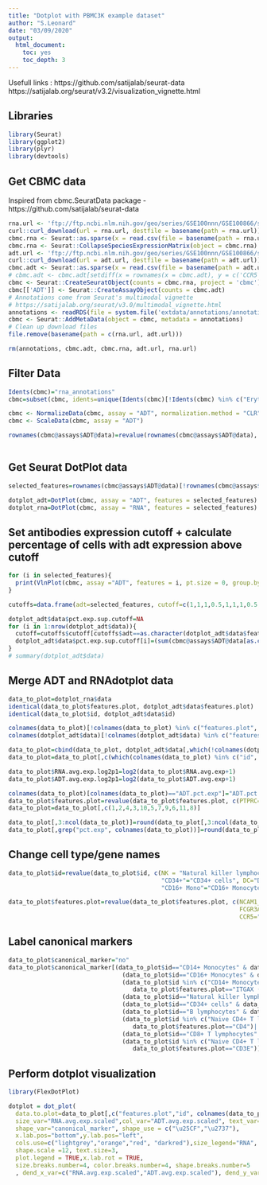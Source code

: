 ```yaml
---
title: "Dotplot with PBMC3K example dataset"
author: "S.Leonard"
date: "03/09/2020"
output:
  html_document:
    toc: yes
    toc_depth: 3
---
```


Usefull links :
https://github.com/satijalab/seurat-data
https://satijalab.org/seurat/v3.2/visualization_vignette.html

## Libraries

```r
library(Seurat)
library(ggplot2)
library(plyr)
library(devtools)

```


## Get CBMC data
Inspired from cbmc.SeuratData package - https://github.com/satijalab/seurat-data

```r
rna.url <- 'ftp://ftp.ncbi.nlm.nih.gov/geo/series/GSE100nnn/GSE100866/suppl/GSE100866_CBMC_8K_13AB_10X-RNA_umi.csv.gz'
curl::curl_download(url = rna.url, destfile = basename(path = rna.url))
cbmc.rna <- Seurat::as.sparse(x = read.csv(file = basename(path = rna.url), header = TRUE, sep = ',', row.names = 1))
cbmc.rna <- Seurat::CollapseSpeciesExpressionMatrix(object = cbmc.rna)
adt.url <- 'ftp://ftp.ncbi.nlm.nih.gov/geo/series/GSE100nnn/GSE100866/suppl/GSE100866_CBMC_8K_13AB_10X-ADT_umi.csv.gz'
curl::curl_download(url = adt.url, destfile = basename(path = adt.url))
cbmc.adt <- Seurat::as.sparse(x = read.csv(file = basename(path = adt.url), header = TRUE, sep = ',', row.names = 1))
# cbmc.adt <- cbmc.adt[setdiff(x = rownames(x = cbmc.adt), y = c('CCR5', 'CCR7', 'CD10')), ]
cbmc <- Seurat::CreateSeuratObject(counts = cbmc.rna, project = 'cbmc')
cbmc[['ADT']] <- Seurat::CreateAssayObject(counts = cbmc.adt)
# Annotations come from Seurat's multimodal vignette
# https://satijalab.org/seurat/v3.0/multimodal_vignette.html
annotations <- readRDS(file = system.file('extdata/annotations/annotations.Rds', package = 'cbmc.SeuratData'))
cbmc <- Seurat::AddMetaData(object = cbmc, metadata = annotations)
# Clean up download files
file.remove(basename(path = c(rna.url, adt.url)))

rm(annotations, cbmc.adt, cbmc.rna, adt.url, rna.url)
```

## Filter Data 
```r
Idents(cbmc)="rna_annotations"
cbmc=subset(cbmc, idents=unique(Idents(cbmc)[!Idents(cbmc) %in% c("Eryth", "Mouse","Multiplets","T/Mono doublets")]))

cbmc <- NormalizeData(cbmc, assay = "ADT", normalization.method = "CLR")
cbmc <- ScaleData(cbmc, assay = "ADT")

rownames(cbmc@assays$ADT@data)=revalue(rownames(cbmc@assays$ADT@data), c(CD3="CD3E", CD8="CD8A", CD45RA="PTPRC", CD56="NCAM1", 
                                                                         CD16="FCGR3A", CD11c="ITGAX", CD10="MME"))
```



## Get Seurat DotPlot data
```r
selected_features=rownames(cbmc@assays$ADT@data)[!rownames(cbmc@assays$ADT@data) %in% c("MME")]

dotplot_adt=DotPlot(cbmc, assay = "ADT", features = selected_features) + ggtitle("Antibody_expression")
dotplot_rna=DotPlot(cbmc, assay = "RNA", features = selected_features) + ggtitle("RNA_expression")
```



## Set antibodies expression cutoff  + calculate percentage of cells with adt expression above cutoff

```r
for (i in selected_features){
  print(VlnPlot(cbmc, assay ="ADT", features = i, pt.size = 0, group.by = "orig.ident") + scale_y_continuous(breaks = seq(0,4,0.25)))
}

cutoffs=data.frame(adt=selected_features, cutoff=c(1,1,1,0.5,1,1,1,0.5,1,1.25,1.25,1.25))

dotplot_adt$data$pct.exp.sup.cutoff=NA
for (i in 1:nrow(dotplot_adt$data)){
  cutoff=cutoffs$cutoff[cutoffs$adt==as.character(dotplot_adt$data$features.plot[i])]
  dotplot_adt$data$pct.exp.sup.cutoff[i]=(sum(cbmc@assays$ADT@data[as.character(dotplot_adt$data$features.plot[i]),WhichCells(cbmc, idents=as.character(dotplot_adt$data$id[i]))] > cutoff))/(sum(Idents(cbmc)==as.character(dotplot_adt$data$id[i])))*100
}
# summary(dotplot_adt$data)
```


## Merge ADT and RNAdotplot data

```r
data_to_plot=dotplot_rna$data
identical(data_to_plot$features.plot, dotplot_adt$data$features.plot)
identical(data_to_plot$id, dotplot_adt$data$id)

colnames(data_to_plot)[!colnames(data_to_plot) %in% c("features.plot", "id")]=paste("RNA",colnames(data_to_plot)[!colnames(data_to_plot) %in% c("features.plot", "id")], sep=".")
colnames(dotplot_adt$data)[!colnames(dotplot_adt$data) %in% c("features.plot", "id")]=paste("ADT",colnames(dotplot_adt$data)[!colnames(dotplot_adt$data) %in% c("features.plot", "id")], sep=".")

data_to_plot=cbind(data_to_plot, dotplot_adt$data[,which(!colnames(dotplot_adt$data) %in% c("id", "features.plot"))])
data_to_plot=data_to_plot[,c(which(colnames(data_to_plot) %in% c("id", "features.plot")), which(!colnames(data_to_plot) %in% c("id", "features.plot")))]

data_to_plot$RNA.avg.exp.log2p1=log2(data_to_plot$RNA.avg.exp+1)
data_to_plot$ADT.avg.exp.log2p1=log2(data_to_plot$ADT.avg.exp+1)

colnames(data_to_plot)[colnames(data_to_plot)=="ADT.pct.exp"]="ADT.pct.exp.sup.0"
data_to_plot$features.plot=revalue(data_to_plot$features.plot, c(PTPRC="PTPRC_CD45RA", NCAM1="NCAM1_CD56", FCGR3A="FCGR3A_CD16", ITGAX="ITGAX_CD11c"))
data_to_plot=data_to_plot[,c(1,2,4,3,10,5,7,9,6,11,8)]

data_to_plot[,3:ncol(data_to_plot)]=round(data_to_plot[,3:ncol(data_to_plot)], 2)
data_to_plot[,grep("pct.exp", colnames(data_to_plot))]=round(data_to_plot[,grep("pct.exp", colnames(data_to_plot))])
```



## Change cell type/gene names

```r
data_to_plot$id=revalue(data_to_plot$id, c(NK = "Natural killer lymphocytes", "CD14+ Mono"= "CD14+ Monocytes", "Mk"="Megakaryocytes", 
                                           "CD34+"="CD34+ cells", DC="Dendritic cells","Memory CD4 T"="Memory CD4+ T lymphocytes", "CD8 T"="CD8+ T lymphocytes",
                                           "CD16+ Mono"="CD16+ Monocytes", B="B lymphocytes", pDCs="Plasmacytoid Dendritic cells", "Naive CD4 T"="Naive CD4+ T lymphocytes"))

data_to_plot$features.plot=revalue(data_to_plot$features.plot, c(NCAM1_CD56="NCAM1 (CD56)", ITGAX_CD11c="ITGAX (CD11c)", 
                                                                 FCGR3A_CD16="FCGR3A (CD16)", PTPRC_CD45RA="PTPRC (CD45RA)",
                                                                 CCR5="CCR5 (CD195)", CCR7="CCR7 (CD197)"))
```


## Label canonical markers 

```r
data_to_plot$canonical_marker="no"
data_to_plot$canonical_marker[(data_to_plot$id=="CD14+ Monocytes" & data_to_plot$features.plot=="CD14")|
                                (data_to_plot$id=="CD16+ Monocytes" & data_to_plot$features.plot=="FCGR3A (CD16)")|
                                (data_to_plot$id %in% c("CD14+ Monocytes", "CD16+ Monocytes", "Dendritic cells") & 
                                   data_to_plot$features.plot=="ITGAX (CD11c)")|
                                (data_to_plot$id=="Natural killer lymphocytes" & data_to_plot$features.plot=="NCAM1 (CD56)")|
                                (data_to_plot$id=="CD34+ cells" & data_to_plot$features.plot=="CD34")|
                                (data_to_plot$id=="B lymphocytes" & data_to_plot$features.plot=="CD19")|
                                (data_to_plot$id %in% c("Naive CD4+ T lymphocytes", "Memory CD4+ T lymphocytes") & 
                                   data_to_plot$features.plot=="CD4")|
                                (data_to_plot$id=="CD8+ T lymphocytes" & data_to_plot$features.plot=="CD8A")|
                                (data_to_plot$id %in% c("Naive CD4+ T lymphocytes", "Memory CD4+ T lymphocytes", "CD8+ T lymphocytes") & 
                                   data_to_plot$features.plot=="CD3E")]="yes"
```


## Perform dotplot visualization

```r
library(FlexDotPlot)

dotplot = dot_plot( 
  data.to.plot=data_to_plot[,c("features.plot","id", colnames(data_to_plot)[!(colnames(data_to_plot) %in% c("features.plot","id"))])], 
  size_var="RNA.avg.exp.scaled",col_var="ADT.avg.exp.scaled", text_var="ADT.pct.exp.sup.cutoff",
  shape_var="canonical_marker", shape_use = c("\u25CF","\u2737"),
  x.lab.pos="bottom",y.lab.pos="left", 
  cols.use=c("lightgrey","orange","red", "darkred"),size_legend="RNA", col_legend="ADT", shape_legend="Canonical marker ?", 
  shape.scale =12, text.size=3, 
  plot.legend = TRUE,x.lab.rot = TRUE, 
  size.breaks.number=4, color.breaks.number=4, shape.breaks.number=5
  , dend_x_var=c("RNA.avg.exp.scaled","ADT.avg.exp.scaled"), dend_y_var=c("RNA.avg.exp.scaled","ADT.avg.exp.scaled"), dist_method="euclidean", hclust_method="ward.D", do.return = TRUE)


```











